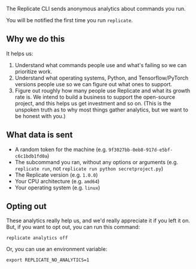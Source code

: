 
<DocsLayout title="Analytics">


The Replicate CLI sends anonymous analytics about commands you run.

You will be notified the first time you run `replicate`.

## Why we do this

It helps us:

1. Understand what commands people use and what's failing so we can prioritize work.
2. Understand what operating systems, Python, and Tensorflow/PyTorch versions people use so we can figure out what ones to support.
3. Figure out roughly how many people use Replicate and what its growth rate is. We intend to build a business to support the open-source project, and this helps us get investment and so on. (This is the unspoken truth as to why most things gather analytics, but we want to be honest with you.)

## What data is sent

- A random token for the machine (e.g. `9f3027bb-0eb8-917d-e5bf-c6c1bdb1fd0a`)
- The subcommand you ran, without any options or arguments (e.g. `replicate run`, not `replicate run python secretproject.py`)
- The Replicate version (e.g. `1.0.0`)
- Your CPU architecture (e.g. `amd64`)
- Your operating system (e.g. `linux`)

## Opting out

These analytics really help us, and we'd really appreciate it if you left it on. But, if you want to opt out, you can run this command:

```
replicate analytics off
```

Or, you can use an environment variable:

```
export REPLICATE_NO_ANALYTICS=1
```

</DocsLayout>
